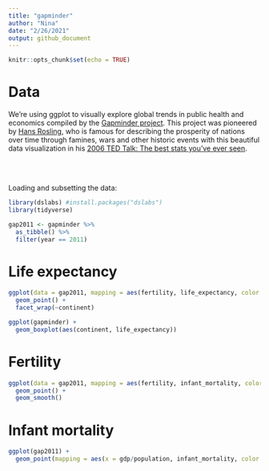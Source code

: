 ```yaml
---
title: "gapminder"
author: "Nina"
date: "2/26/2021"
output: github_document
---
```


```r
knitr::opts_chunk$set(echo = TRUE)
```

# Data

We're using ggplot to visually explore global trends in public health and economics compiled by the [Gapminder project](https://www.gapminder.org/about/). This project was pioneered by [Hans Rosling](https://www.ted.com/speakers/hans_rosling), who is famous for describing the prosperity of nations over time through famines, wars and other historic events with this beautiful data visualization in his [2006 TED Talk: The best stats you've ever seen](https://www.ted.com/talks/hans_rosling_shows_the_best_stats_you_ve_ever_seen). 

<br>
<br>

Loading and subsetting the data:
```r

library(dslabs) #install.packages("dslabs")
library(tidyverse)

gap2011 <- gapminder %>% 
  as_tibble() %>% 
  filter(year == 2011)

```


# Life expectancy

```r
ggplot(data = gap2011, mapping = aes(fertility, life_expectancy, color = continent)) +
  geom_point() +
  facet_wrap(~continent)

ggplot(gapminder) +
  geom_boxplot(aes(continent, life_expectancy))
```



# Fertility

```r

ggplot(data = gap2011, mapping = aes(fertility, infant_mortality, color = continent, size = population)) +
  geom_point() +
  geom_smooth()

```


# Infant mortality

```r

ggplot(gap2011) +
  geom_point(mapping = aes(x = gdp/population, infant_mortality, color = continent))


```

